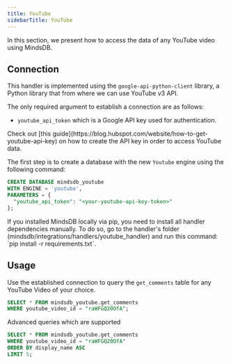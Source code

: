 ```yaml
---
title: YouTube
sidebarTitle: YouTube
---
```


In this section, we present how to access the data of any YouTube video using MindsDB.

## Connection

This handler is implemented using the `google-api-python-client` library, a Python library that from where we can use YouTube v3 API.

The only required argument to establish a connection are as follows:

* `youtube_api_token` which is a Google API key used for authentication.

<Tip>
Check out [this guide](https://blog.hubspot.com/website/how-to-get-youtube-api-key) on how to create the API key in order to access YouTube data.
</Tip>

The first step is to create a database with the new `Youtube` engine using the following command:

```sql
CREATE DATABASE mindsdb_youtube
WITH ENGINE = 'youtube',
PARAMETERS = {
  "youtube_api_token": "<your-youtube-api-key-token>"  
};
```

<Tip>
If you installed MindsDB locally via pip, you need to install all handler dependencies manually. To do so, go to the handler's folder (mindsdb/integrations/handlers/youtube_handler) and run this command: `pip install -r requirements.txt`.
</Tip>

## Usage

Use the established connection to query the `get_comments` table for any YouTube Video of your choice.

```sql
SELECT * FROM mindsdb_youtube.get_comments
WHERE youtube_video_id = "raWFGQ20OfA";
```


Advanced queries which are supported

```sql
SELECT * FROM mindsdb_youtube.get_comments
WHERE youtube_video_id = "raWFGQ20OfA"
ORDER BY display_name ASC
LIMIT 5;
```
